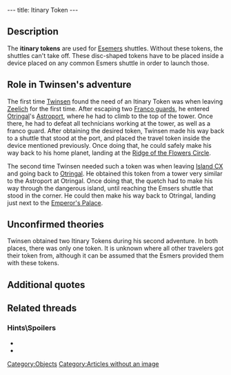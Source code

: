 ---
title: Itinary Token
---

{{Quote|
Quote=The travel token allows to program the destination of an Esmer shuttle. Without it, the spacecraft cannot take off.|
Character=Official description}}

==Description==
The '''itinary tokens''' are used for [[Esemers]] shuttles. Without these tokens, the shuttles can't take off. These disc-shaped tokens have to be placed inside a device placed on any common Esmers shuttle in order to launch those.

==Role in Twinsen's adventure==
The first time [[Twinsen]] found the need of an Itinary Token was when leaving [[Zeelich]] for the first time. After escaping two [[Franco guards]], he entered [[Otringal]]'s [[Astroport]], where he had to climb to the top of the tower. Once there, he had to defeat all technicians working at the tower, as well as a franco guard. After obtaining the desired token, Twinsen made his way back to a shuttle that stood at the port, and placed the travel token inside the device mentioned previously. Once doing that, he could safely make his way back to his home planet, landing at the [[Ridge of the Flowers Circle]].

The second time Twinsen needed such a token was when leaving [[Island CX]] and going back to [[Otringal]]. He obtained this token from a tower very similar to the Astroport at Otringal. Once doing that, the quetch had to make his way through the dangerous island, until reaching the Emsers shuttle that stood in the corner. He could then make his way back to Otringal, landing just next to the [[Emperor's Palace]].

==Unconfirmed theories==
Twinsen obtained two Itinary Tokens during his second adventure. In both places, there was only one token. It is unknown where all other travelers got their token from, although it can be assumed that the Esmers provided them with these tokens.

==Additional quotes==
{{Quote|
Quote=You have found a itinary token. You can now use an Esmer shuttle.|
Character=When Twinsen found a token}}
{{Quote|
Quote=There's a piece missing here, something disc-shaped. I guess it allows the shuttle to take off.|
Character=Twinsen}}

==Related threads==
===Hints\Spoilers===
* {{thread|id=11110|title=LBA2 Bug - Itinerary Token}}
* {{thread|id=11011|title=Disc in Zeelich}}

[[Category:Objects]]
[[Category:Articles without an image]]